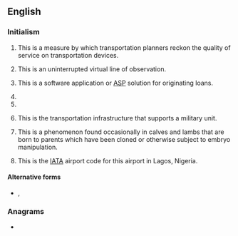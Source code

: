{{also|los|Los|lös|loš|-los|los'|-lös|Appendix:Variations of "los"}}
==English==
{{wikipedia}}

===Initialism===
{{rfc-header|Initialism}}
{{en-initialism}}

# {{initialism of|[[level|'''L'''evel]] '''o'''f [[service|'''S'''ervice]]|lang=en}} This is a measure by which transportation planners reckon the quality of service on transportation devices.
# {{initialism of|[[line|'''L'''ine]]-'''o'''f-[[sight|'''S'''ight]]|lang=en}} This is an uninterrupted virtual line of observation.
# {{initialism of|[[loan|'''L'''oan]] [[origination|'''O'''rigination]] [[system|'''S'''ystem]]|lang=en}} This is a software application or [[w:Application service provider|ASP]] solution for originating loans.
# {{initialism of|[[loss|'''L'''oss]] '''o'''f [[signal|'''S'''ignal]]|lang=en}}
# {{initialism of|w:Law of the Sea|Law of the Sea|lang=en}}
# {{initialism of|[[line|'''L'''ine]] '''o'''f [[supply|'''S'''upply]]|lang=en}} This is the transportation infrastructure that supports a military unit.
# {{initialism of|[[large|'''L'''arge]] [[offspring|'''O'''ffspring]] [[syndrome|'''S'''yndrome]]|lang=en}} This is a phenomenon found occasionally in calves and lambs that are born to parents which have been cloned or otherwise subject to embryo manipulation.
# {{initialism of|w:Murtala Mohammed International Airport|Murtala Mohammed International Airport|lang=en}} This is the [[IATA]] airport code for this airport in Lagos, Nigeria.

====Alternative forms====
* {{sense|loss of signal}} {{l|en|L.O.S.}} , {{l|en|L. O. S.}}

===Anagrams===
* {{anagrams|en|a=los|-sol|OLS|S.O.L.|SLO|SOL|Sol|sol}}